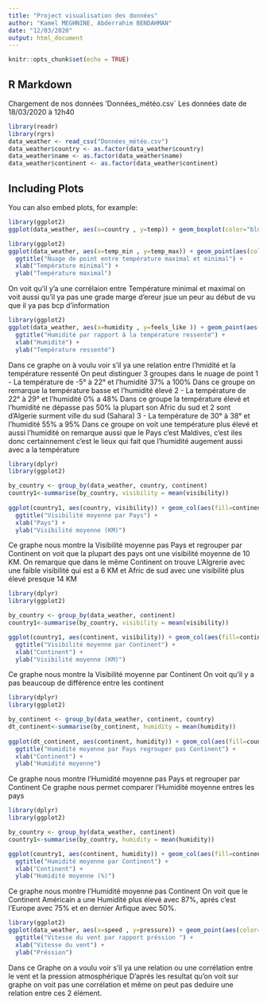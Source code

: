 ```yaml
---
title: "Project visualisation des données"
author: "Kamel MEGHNINE, Abderrahim BENDAHMAN"
date: "12/03/2020"
output: html_document
---
```


```r
knitr::opts_chunk$set(echo = TRUE)
```

## R Markdown

Chargement de nos données 'Données_météo.csv`
Les données date de 18/03/2020 à 12h40

```r
library(readr)
library(rgrs)
data_weather <- read_csv("Données_météo.csv")
data_weather$country <- as.factor(data_weather$country)
data_weather$name <- as.factor(data_weather$name)
data_weather$continent <- as.factor(data_weather$continent)
```

## Including Plots

You can also embed plots, for example:

```r
library(ggplot2)
ggplot(data_weather, aes(x=country , y=temp)) + geom_boxplot(color="blue")
```


```r
library(ggplot2)
ggplot(data_weather, aes(x=temp_min , y=temp_max)) + geom_point(aes(color=country)) + geom_smooth() +
  ggtitle("Nuage de point entre température maximal et minimal") +
  xlab("Température minimal") +
  ylab("Température maximal")
```


On voit qu'il y'a une corrélaion entre Température minimal et maximal 
on voit aussi qu'il ya pas une grade marge d'ereur jsue un peur au début  de vu que il ya pas bcp d'information  



```r
library(ggplot2)
ggplot(data_weather, aes(x=humidity , y=feels_like )) + geom_point(aes(color=feels_like)) +
  ggtitle("Humidité par rapport à la température ressenté") +
  xlab("Humidité") +
  ylab("Température ressenté")

```


Dans ce graphe on à voulu voir s'il ya une relation entre l'hmidité et la température ressenté
On peut distinguer 3 groupes dans le nuage de point 
1 - La température de -5° à 22° et l'humidité 37% a 100% Dans ce groupe on remarque la température basse et l'humidité élevé 
2 - La température de 22° à 29° et l'humidité 0% a 48% Dans ce groupe la température élevé et l'humidité ne dépasse pas 50% la plupart son Afric du sud et 2 sont d'Algerie surment ville du sud (Sahara)
3 - La température de 30° à 38° et l'humidité 55% a 95% Dans ce groupe on voit une température plus élevé et aussi l'humidité on remarque aussi que le Pays c'est Maldives, c'est iles donc certainnement c'est le lieux qui fait que l'humidité augement aussi avec a la température 



```r
library(dplyr)
library(ggplot2)

by_country <- group_by(data_weather, country, continent)
country1<-summarise(by_country, visibility = mean(visibility))
 
ggplot(country1, aes(country, visibility)) + geom_col(aes(fill=continent)) +
  ggtitle("Visibilité moyenne par Pays") +
  xlab("Pays") +
  ylab("Visibilité moyenne (KM)")
```


Ce graphe nous montre la Visibilité moyenne pas Pays et regrouper par Continent 
on voit que la plupart des pays ont une visibilité moyenne de 10 KM. On remarque que dans le même Continent on trouve L'Algrerie avec une faible visibilité qui est a 6 KM et Afric de sud avec une visibilité plus élevé presque 14 KM



```r
library(dplyr)
library(ggplot2)

by_country <- group_by(data_weather, continent)
country1<-summarise(by_country, visibility = mean(visibility))

ggplot(country1, aes(continent, visibility)) + geom_col(aes(fill=continent)) +
  ggtitle("Visibilité moyenne par Continent") +
  xlab("Continent") +
  ylab("Visibilité moyenne (KM)") 
```

Ce graphe nous montre la Visibilité moyenne par Continent
On voit qu'il y a pas beaucoup de différence entre les continent



```r
library(dplyr)
library(ggplot2)

by_continent <- group_by(data_weather, continent, country)
dt_continent<-summarise(by_continent, humidity = mean(humidity))
 
ggplot(dt_continent, aes(continent, humidity)) + geom_col(aes(fill=country), position = "dodge") +
  ggtitle("Humidité moyenne par Pays regrouper pas Continent") +
  xlab("Continent") +
  ylab("Humidité moyenne")

```

Ce graphe nous montre l'Humidité moyenne pas Pays et regrouper par Continent 
Ce graphe nous permet comparer l'Humidité moyenne entres les pays  


```r
library(dplyr)
library(ggplot2)

by_country <- group_by(data_weather, continent)
country1<-summarise(by_country, humidity = mean(humidity))

ggplot(country1, aes(continent, humidity)) + geom_col(aes(fill=continent)) +
  ggtitle("Humidité moyenne par Continent") +
  xlab("Continent") +
  ylab("Humidité moyenne (%)") 

```

Ce graphe nous montre l'Humidité moyenne pas Continent
On voit que le Continent Américain a une Humidité plus élevé avec 87%, aprés c'est l'Europe avec 75% et en dernier Arfique avec 50%.


```r
library(ggplot2)
ggplot(data_weather, aes(x=speed , y=pressure)) + geom_point(aes(color=country)) + geom_smooth() +
  ggtitle("Vitesse du vent par rapport préssion ") +
  xlab("Vitesse du vent") +
  ylab("Préssion")
```

Dans ce Graphe on a voulu voir s'il ya une relation ou une corrélation entre le vent et la pression atmosphérique 
D'aprés les resultat qu'on voit sur graphe on voit pas une corrélation et même on peut pas deduire une relation entre ces 2 élément.

